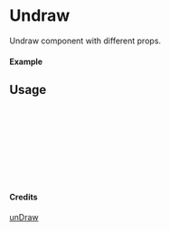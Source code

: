 
<Meta of={Undraw} title="Undraw" />

# Undraw

Undraw component with different props.

#### Example

<Canvas of={Undraw.Primary} />

## Usage

```ts
import {Undraw} from "yadl-ui";

const Example = () => {
  return (
      <Undraw />
  );
};

export default Example;
```

#### Credits
[unDraw](https://undraw.co/illustrations)